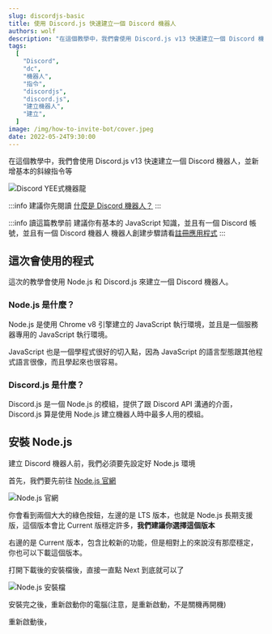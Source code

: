 ```yaml
---
slug: discordjs-basic
title: 使用 Discord.js 快速建立一個 Discord 機器人
authors: wolf
description: "在這個教學中，我們會使用 Discord.js v13 快速建立一個 Discord 機器人，並新增基本的斜線指令等"
tags:
  [
    "Discord",
    "dc",
    "機器人",
    "指令",
    "discordjs",
    "discord.js",
    "建立機器人",
    "建立",
  ]
image: /img/how-to-invite-bot/cover.jpeg
date: 2022-05-24T9:30:00
---
```



<TOCInline toc={toc} />

在這個教學中，我們會使用 Discord.js v13 快速建立一個 Discord 機器人，並新增基本的斜線指令等

![Discord YEE式機器龍](/img/how-to-invite-bot/cover.jpeg)

:::info 建議你先閱讀
[什麼是 Discord 機器人？](/blog/how-to-invite-bot/#什麼是discord機器人)
:::

:::info 讀這篇教學前
建議你有基本的 JavaScript 知識，並且有一個 Discord 帳號，並且有一個 Discord 機器人
機器人創建步驟請看[註冊應用程式](/blog/make-discord-music-bot-without-coding/#1-註冊應用程式)
:::

<!--truncate-->

<Adsense />

## 這次會使用的程式

這次的教學會使用 Node.js 和 Discord.js 來建立一個 Discord 機器人。

### Node.js 是什麼？

Node.js 是使用 Chrome v8 引擎建立的 JavaScript 執行環境，並且是一個服務器專用的 JavaScript 執行環境。

JavaScript 也是一個學程式很好的切入點，因為 JavaScript 的語言型態跟其他程式語言很像，而且學起來也很容易。

### Discord.js 是什麼？

Discord.js 是一個 Node.js 的模組，提供了跟 Discord API 溝通的介面，Discord.js 算是使用 Node.js 建立機器人時中最多人用的模組。

## 安裝 Node.js

建立 Discord 機器人前，我們必須要先設定好 Node.js 環境

首先，我們要先前往 [Node.js 官網](https://nodejs.org)

![Node.js 官網](/img/discordjs-basic/nodejs-web.png)

你會看到兩個大大的綠色按鈕，左邊的是 LTS 版本，也就是 Node.js 長期支援版，這個版本會比 Current 版穩定許多，**我們建議你選擇這個版本**

右邊的是 Current 版本，包含比較新的功能，但是相對上的來說沒有那麼穩定，你也可以下載這個版本。

打開下載後的安裝檔後，直接一直點 Next 到底就可以了

![Node.js 安裝檔](/img/discordjs-basic/nodejs-installer.png)

安裝完之後，重新啟動你的電腦(注意，是重新啟動，不是關機再開機)

重新啟動後，

<Adsense />
